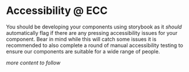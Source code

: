 
<Meta title="Accessibility" />

# Accessibility @ ECC

You should be developing your components using storybook as it _should_ automatically flag if there are any pressing accessibility issues for your component. Bear in mind while this will catch some issues it is recommended to also complete a round of manual accessibility testing to ensure our components are suitable for a wide range of people.

_more content to follow_